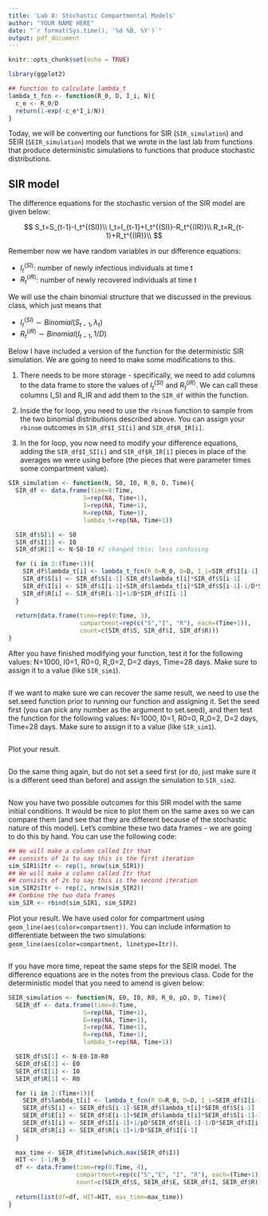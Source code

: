 ---
title: 'Lab 8: Stochastic Compartmental Models'
author: "YOUR NAME HERE"
date: "`r format(Sys.time(), '%d %B, %Y')`"
output: pdf_document
---

```{r setup, include=FALSE}
knitr::opts_chunk$set(echo = TRUE)

library(ggplot2)

## function to calculate lambda_t
lambda_t_fcn <- function(R_0, D, I_i, N){
  c_e <- R_0/D
  return(1-exp(-c_e*I_i/N))
}
```

Today, we will be converting our functions for SIR (`SIR_simulation`) and SEIR (`SEIR_simulation`) models that we wrote in the last lab from functions that produce deterministic simulations to functions that produce stochastic distributions. 

## SIR model

The difference equations for the stochastic version of the SIR model are given below:

$$
S_t=S_{t-1}-I_t^{(SI)}\\
I_t=I_{t-1}+I_t^{(SI)}-R_t^{(IR)}\\
R_t=R_{t-1}+R_t^{(IR)}\\
$$

Remember now we have random variables in our difference equations: 

- $I_t^{(SI)}$: number of newly infectious individuals at time t
- $R_t^{(IR)}$: number of newly recovered individuals at time t

We will use the chain binomial structure that we discussed in the previous class, which just means that 

- $I_t^{(SI)}\sim Binomial(S_{t-1}, \lambda_t)$
- $R_t^{(IR)}\sim Binomial(I_{t-1}, 1/D)$

Below I have included a version of the function for the deterministic SIR simulation. We are going to need to make some modifications to this.

1. There needs to be more storage - specifically, we need to add columns to the data frame to store the values of $I_t^{(SI)}$ and $R_t^{(IR)}$. We can call these columns I_SI and R_IR and add them to the `SIR_df` within the function.

2. Inside the for loop, you need to use the `rbinom` function to sample from the two binomial distributions described above. You can assign your `rbinom` outcomes in `SIR_df$I_SI[i]` and `SIR_df$R_IR[i]`.

3. In the for loop, you now need to modify your difference equations, adding the `SIR_df$I_SI[i]` and `SIR_df$R_IR[i]` pieces in place of the averages we were using before (the pieces that were parameter times some compartment value).

```{r}
SIR_simulation <- function(N, S0, I0, R_0, D, Time){
  SIR_df <- data.frame(time=0:Time,
                     S=rep(NA, Time+1),
                     I=rep(NA, Time+1),
                     R=rep(NA, Time+1),
                     lambda_t=rep(NA, Time+1))

  SIR_df$S[1] <- S0
  SIR_df$I[1] <- I0
  SIR_df$R[1] <- N-S0-I0 #I changed this; less confusing

  for (i in 2:(Time+1)){
    SIR_df$lambda_t[i] <- lambda_t_fcn(R_0=R_0, D=D, I_i=SIR_df$I[i-1], N=N)
    SIR_df$S[i] <- SIR_df$S[i-1]-SIR_df$lambda_t[i]*SIR_df$S[i-1]
    SIR_df$I[i] <- SIR_df$I[i-1]+SIR_df$lambda_t[i]*SIR_df$S[i-1]-1/D*SIR_df$I[i-1]
    SIR_df$R[i] <- SIR_df$R[i-1]+1/D*SIR_df$I[i-1]
  }
  
  return(data.frame(time=rep(0:Time, 3),
                    compartment=rep(c("S","I", "R"), each=(Time+1)),
                    count=c(SIR_df$S, SIR_df$I, SIR_df$R)))
}
```

After you have finished modifying your function, test it for the following values: N=1000, I0=1, R0=0, R_0=2, D=2 days, Time=28 days. Make sure to assign it to a value (like `SIR_sim1`).

```{r}

```

If we want to make sure we can recover the same result, we need to use the set.seed function prior to running our function and assigning it. Set the seed first (you can pick any number as the argument to set.seed), and then test the function for the following values: N=1000, I0=1, R0=0, R_0=2, D=2 days, Time=28 days. Make sure to assign it to a value (like `SIR_sim1`).

```{r}

```

Plot your result.

```{r}

```

Do the same thing again, but do not set a seed first (or do, just make sure it is a different seed than before) and assign the simulation to `SIR_sim2`. 

```{r}

```

Now you have two possible outcomes for this SIR model with the same initial conditions. It would be nice to plot them on the same axes so we can compare them (and see that they are different because of the stochastic nature of this model). Let's combine these two data frames - we are going to do this by hand. You can use the following code:

```{r}
## We will make a column called Itr that 
## consists of 1s to say this is the first iteration
sim_SIR1$Itr <- rep(1, nrow(sim_SIR1))
## We will make a column called Itr that 
## consists of 2s to say this is the second iteration
sim_SIR2$Itr <- rep(2, nrow(sim_SIR2))
## Combine the two data frames 
sim_SIR <- rbind(sim_SIR1, sim_SIR2)
```

Plot your result. We have used color for compartment using `geom_line(aes(color=compartment))`. You can include information to differentiate between the two simulations:  `geom_line(aes(color=compartment, linetype=Itr))`.

```{r}

```

If you have more time, repeat the same steps for the SEIR model. The difference equations are in the notes from the previous class. Code for the deterministic model that you need to amend is given below:

```{r}
SEIR_simulation <- function(N, E0, I0, R0, R_0, pD, D, Time){
  SEIR_df <- data.frame(time=0:Time,
                     S=rep(NA, Time+1),
                     E=rep(NA, Time+1),
                     I=rep(NA, Time+1),
                     R=rep(NA, Time+1),
                     lambda_t=rep(NA, Time+1))

  SEIR_df$S[1] <- N-E0-I0-R0
  SEIR_df$E[1] <- E0
  SEIR_df$I[1] <- I0
  SEIR_df$R[1] <- R0

  for (i in 2:(Time+1)){
    SEIR_df$lambda_t[i] <- lambda_t_fcn(R_0=R_0, D=D, I_i=SEIR_df$I[i-1], N=N)
    SEIR_df$S[i] <- SEIR_df$S[i-1]-SEIR_df$lambda_t[i]*SEIR_df$S[i-1]
    SEIR_df$E[i] <- SEIR_df$E[i-1]+SEIR_df$lambda_t[i]*SEIR_df$S[i-1]-1/pD*SEIR_df$E[i-1]
    SEIR_df$I[i] <- SEIR_df$I[i-1]+1/pD*SEIR_df$E[i-1]-1/D*SEIR_df$I[i-1]
    SEIR_df$R[i] <- SEIR_df$R[i-1]+1/D*SEIR_df$I[i-1]
  }
  
  max_time <- SEIR_df$time[which.max(SEIR_df$I)]
  HIT <- 1-1/R_0
  df <- data.frame(time=rep(0:Time, 4),
                   compartment=rep(c("S","E", "I", "R"), each=(Time+1)),
                   count=c(SEIR_df$S, SEIR_df$E, SEIR_df$I, SEIR_df$R))
  
  return(list(df=df, HIT=HIT, max_time=max_time))
}
```
